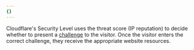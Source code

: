 ```yaml
---
{}
---
```


Cloudflare's Security Level uses the threat score (IP reputation) to decide whether to present a [challenge](/fundamentals/security/cloudflare-challenges/) to the visitor. Once the visitor enters the correct challenge, they receive the appropriate website resources.
